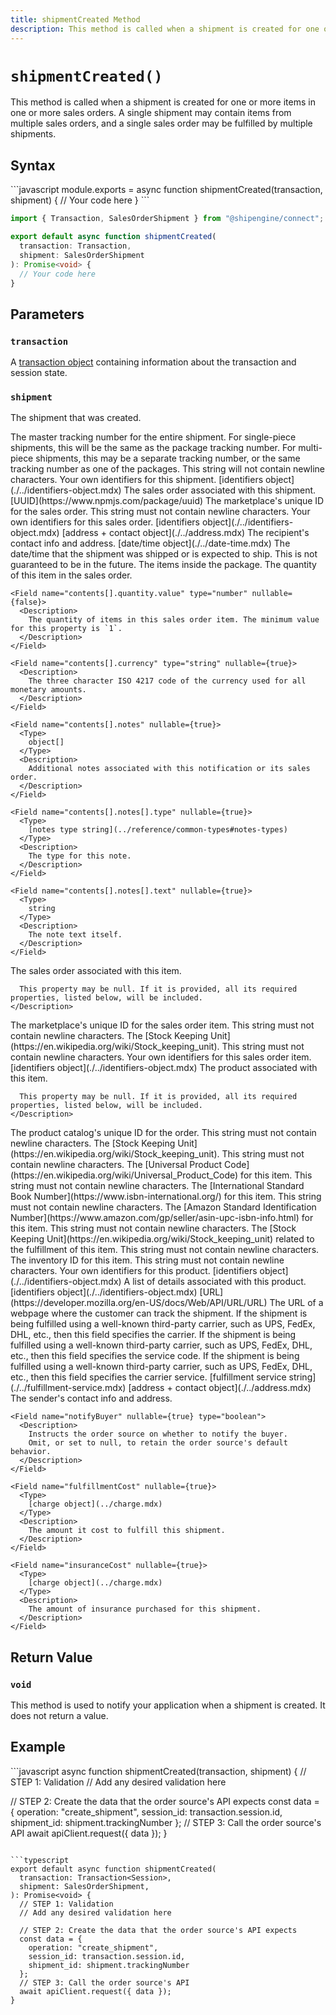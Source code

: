 ```yaml
---
title: shipmentCreated Method
description: This method is called when a shipment is created for one or more items in one or more sales orders.
---
```



`shipmentCreated()`
===========================
This method is called when a shipment is created for one or more items in one or more sales orders.
  A single shipment may contain items from multiple sales orders, and a single sales order
  may be fulfilled by multiple shipments.


Syntax
-----------------------------------------------
<CodeWrapper>
```javascript
module.exports = async function shipmentCreated(transaction, shipment) {
  // Your code here
}
```

```typescript
import { Transaction, SalesOrderShipment } from "@shipengine/connect";

export default async function shipmentCreated(
  transaction: Transaction,
  shipment: SalesOrderShipment
): Promise<void> {
  // Your code here
}
```
</CodeWrapper>



Parameters
-----------------------------------------------

### `transaction`
A [transaction object](../order-transaction.mdx) containing information about the transaction and session state.

### `shipment`
The shipment that was created.

<Reference>

  <Field name="trackingNumber" type="string" nullable={false}>
    <Description>
      The master tracking number for the entire shipment. For single-piece shipments, this will be the same as the package tracking number. For multi-piece shipments, this may be a separate tracking number, or the same tracking number as one of the packages. This string will not contain newline characters.
    </Description>
  </Field>

  <Field name="identifiers" nullable={false}>
    <Description>
      Your own identifiers for this shipment.
    </Description>
    <Type>
      [identifiers object](./../identifiers-object.mdx)
    </Type>
  </Field>

  <Field name="salesOrder" type="object" nullable={false}>
    <Description>
      The sales order associated with this shipment.
    </Description>
  </Field>

  <Field name="salesOrder.id" nullable={false}>
    <Type>
      [UUID](https://www.npmjs.com/package/uuid)
    </Type>
    <Description>
      The marketplace's unique ID for the sales order. This string must not contain newline characters.
    </Description>
  </Field>

  <Field name="salesOrder.identifiers" nullable={false}>
    <Description>
      Your own identifiers for this sales order.
    </Description>
    <Type>
      [identifiers object](./../identifiers-object.mdx)
    </Type>
  </Field>

  <Field name="shipTo" nullable={false}>
    <Type>
      [address + contact object](./../address.mdx)
    </Type>
    <Description>
      The recipient's contact info and address.
    </Description>
  </Field>

  <Field name="shipDateTime" nullable={false}>
    <Type>
      [date/time object](./../date-time.mdx)
    </Type>
    <Description>
      The date/time that the shipment was shipped or is expected to ship. This is not guaranteed to be in the future.
    </Description>
  </Field>

  <Field name="contents" type="object[]" nullable={false}>
    <Description>
      The items inside the package.
    </Description>
  </Field>

  <Field name="contents[].quantity" type="object" nullable={false}>
      <Description>
        The quantity of this item in the sales order.
      </Description>
    </Field>

    <Field name="contents[].quantity.value" type="number" nullable={false}>
      <Description>
        The quantity of items in this sales order item. The minimum value for this property is `1`.
      </Description>
    </Field>

    <Field name="contents[].currency" type="string" nullable={true}>
      <Description>
        The three character ISO 4217 code of the currency used for all monetary amounts.
      </Description>
    </Field>

    <Field name="contents[].notes" nullable={true}>
      <Type>
        object[]
      </Type>
      <Description>
        Additional notes associated with this notification or its sales order.
      </Description>
    </Field>

    <Field name="contents[].notes[].type" nullable={true}>
      <Type>
        [notes type string](../reference/common-types#notes-types)
      </Type>
      <Description>
        The type for this note.
      </Description>
    </Field>

    <Field name="contents[].notes[].text" nullable={true}>
      <Type>
        string
      </Type>
      <Description>
        The note text itself.
      </Description>
    </Field>

  <Field name="contents[].salesOrderItem" type="object" nullable={true}>
    <Description>
      The sales order associated with this item.

      This property may be null. If it is provided, all its required properties, listed below, will be included.
    </Description>
  </Field>

  <Field name="contents[].salesOrderItem.id" type="string" nullable={false}>
    <Description>
      The marketplace's unique ID for the sales order item. This string must not contain newline characters.
    </Description>
  </Field>

  <Field name="contents[].salesOrderItem.sku" type="string" nullable={false}>
    <Description>
      The [Stock Keeping Unit](https://en.wikipedia.org/wiki/Stock_keeping_unit). This string must not contain newline characters.
    </Description>
  </Field>

  <Field name="contents[].salesOrderItem.identifiers" nullable={false}>
    <Description>
      Your own identifiers for this sales order item.
    </Description>
    <Type>
      [identifiers object](./../identifiers-object.mdx)
    </Type>
  </Field>

  <Field name="contents[].product" type="object" nullable={true}>
    <Description>
      The product associated with this item.

      This property may be null. If it is provided, all its required properties, listed below, will be included.
    </Description>
  </Field>

  <Field name="contents[].product.id" type="string" nullable={false}>
    <Description>
      The product catalog's unique ID for the order. This string must not contain newline characters.
    </Description>
  </Field>

  <Field name="contents[].product.sku" type="string" nullable={false}>
    <Description>
      The [Stock Keeping Unit](https://en.wikipedia.org/wiki/Stock_keeping_unit). This string must not contain newline characters.
    </Description>
  </Field>

  <Field name="contents[].product.upc" type="string" nullable={false}>
    <Description>
      The [Universal Product Code](https://en.wikipedia.org/wiki/Universal_Product_Code) for this item. This string must not contain newline characters.
    </Description>
  </Field>

  <Field name="contents[].product.isbn" type="string" nullable={false}>
    <Description>
      The [International Standard Book Number](https://www.isbn-international.org/) for this item. This string must not contain newline characters.
    </Description>
  </Field>

  <Field name="contents[].product.asin" type="string" nullable={false}>
    <Description>
      The [Amazon Standard Identification Number](https://www.amazon.com/gp/seller/asin-upc-isbn-info.html) for this item. This string must not contain newline characters.
    </Description>
  </Field>

  <Field name="contents[].product.fulfillmentSku" type="string" nullable={false}>
    <Description>
      The [Stock Keeping Unit](https://en.wikipedia.org/wiki/Stock_keeping_unit) related to the fulfillment of this item. This string must not contain newline characters.
    </Description>
  </Field>

  <Field name="contents[].product.inventoryID" type="string" nullable={false}>
    <Description>
      The inventory ID for this item. This string must not contain newline characters.
    </Description>
  </Field>

  <Field name="contents[].product.identifiers" nullable={false}>
    <Description>
      Your own identifiers for this product.
    </Description>
    <Type>
      [identifiers object](./../identifiers-object.mdx)
    </Type>
  </Field>

  <Field name="contents[].product.details" nullable={false}>
    <Description>
      A list of details associated with this product.
    </Description>
    <Type>
      [identifiers object](./../identifiers-object.mdx)
    </Type>
  </Field>

  <Field name="trackingURL" nullable={true}>
    <Type>
      [URL](https://developer.mozilla.org/en-US/docs/Web/API/URL/URL)
    </Type>
    <Description>
      The URL of a webpage where the customer can track the shipment.
    </Description>
  </Field>

  <Field name="carrierCode" nullable={true} type="string">
    <Description>
      If the shipment is being fulfilled using a well-known third-party carrier, such as UPS, FedEx, DHL, etc., then this field specifies the carrier.
    </Description>
  </Field>

  <Field name="carrierServiceCode" nullable={true} type="string">
    <Description>
      If the shipment is being fulfilled using a well-known third-party carrier, such as UPS, FedEx, DHL, etc., then this field specifies the service code.
    </Description>
  </Field>

  <Field name="fulfillmentService" nullable={true}>
    <Description>
      If the shipment is being fulfilled using a well-known third-party carrier, such as UPS, FedEx, DHL, etc., then this field specifies the carrier service.
    </Description>
    <Type>
      [fulfillment service string](./../fulfillment-service.mdx)
    </Type>
  </Field>

  <Field name="shipFrom" nullable={true}>
      <Type>
        [address + contact object](./../address.mdx)
      </Type>
      <Description>
        The sender's contact info and address.
      </Description>
    </Field>

    <Field name="notifyBuyer" nullable={true} type="boolean">
      <Description>
        Instructs the order source on whether to notify the buyer. 
        Omit, or set to null, to retain the order source's default behavior.
      </Description>
    </Field>

    <Field name="fulfillmentCost" nullable={true}>
      <Type>
        [charge object](../charge.mdx)
      </Type>
      <Description>
        The amount it cost to fulfill this shipment.
      </Description>
    </Field>

    <Field name="insuranceCost" nullable={true}>
      <Type>
        [charge object](../charge.mdx)
      </Type>
      <Description>
        The amount of insurance purchased for this shipment.
      </Description>
    </Field>

</Reference>



Return Value
-----------------------------------------------
### `void`
This method is used to notify your application when a shipment is created. It does not return a value.




Example
-----------------------------------------------
<CodeWrapper>
```javascript
async function shipmentCreated(transaction, shipment) {
  // STEP 1: Validation
  // Add any desired validation here

  // STEP 2: Create the data that the order source's API expects
  const data = {
    operation: "create_shipment",
    session_id: transaction.session.id,
    shipment_id: shipment.trackingNumber
  };
  // STEP 3: Call the order source's API
  await apiClient.request({ data });
}
```

```typescript
export default async function shipmentCreated(
  transaction: Transaction<Session>,
  shipment: SalesOrderShipment,
): Promise<void> {
  // STEP 1: Validation
  // Add any desired validation here

  // STEP 2: Create the data that the order source's API expects
  const data = {
    operation: "create_shipment",
    session_id: transaction.session.id,
    shipment_id: shipment.trackingNumber
  };
  // STEP 3: Call the order source's API
  await apiClient.request({ data });
}
```
</CodeWrapper>
